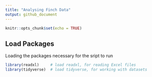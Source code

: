 ```yaml
---
title: "Analysing Finch Data"
output: github_document
---
```


```r
knitr::opts_chunk$set(echo = TRUE)
```

## Load Packages

Loading the packages necessary for the sript to run

```r
library(readxl)     # load readxl, for reading Excel files
library(tidyverse)  # load tidyverse, for working with datasets
```

